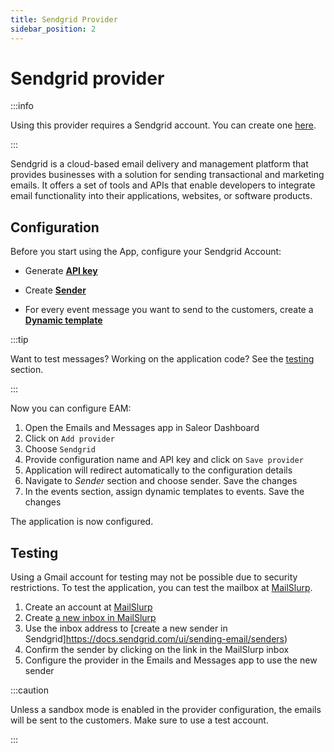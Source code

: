 ```yaml
---
title: Sendgrid Provider
sidebar_position: 2
---
```


# Sendgrid provider

:::info

Using this provider requires a Sendgrid account. You can create one [here](https://signup.sendgrid.com/).

:::

Sendgrid is a cloud-based email delivery and management platform that provides businesses with a solution for sending transactional and marketing emails. It offers a set of tools and APIs that enable developers to integrate email functionality into their applications, websites, or software products.

## Configuration

Before you start using the App, configure your Sendgrid Account:

- Generate [**API key**](https://docs.sendgrid.com/for-developers/sending-email/brite-verify#creating-a-new-api-key)

- Create [**Sender**](https://docs.sendgrid.com/ui/sending-email/senders)

- For every event message you want to send to the customers, create a [**Dynamic template**](https://docs.sendgrid.com/ui/sending-email/how-to-send-an-email-with-dynamic-templates#design-a-dynamic-template)

:::tip

Want to test messages? Working on the application code? See the [testing](#testing) section.

:::

Now you can configure EAM:

1. Open the Emails and Messages app in Saleor Dashboard
2. Click on `Add provider`
3. Choose `Sendgrid`
4. Provide configuration name and API key and click on `Save provider`
5. Application will redirect automatically to the configuration details
6. Navigate to _Sender_ section and choose sender. Save the changes
7. In the events section, assign dynamic templates to events. Save the changes

The application is now configured.

## Testing

Using a Gmail account for testing may not be possible due to security restrictions. To test the application, you can test the mailbox at [MailSlurp](https://www.mailslurp.com/).

1. Create an account at [MailSlurp](https://www.mailslurp.com/)
2. Create [a new inbox in MailSlurp](https://www.mailslurp.com/guides/creating-inboxes/)
3. Use the inbox address to [create a new sender in Sendgrid]https://docs.sendgrid.com/ui/sending-email/senders)
4. Confirm the sender by clicking on the link in the MailSlurp inbox
5. Configure the provider in the Emails and Messages app to use the new sender

:::caution

Unless a sandbox mode is enabled in the provider configuration, the emails will be sent to the customers. Make sure to use a test account.

:::
